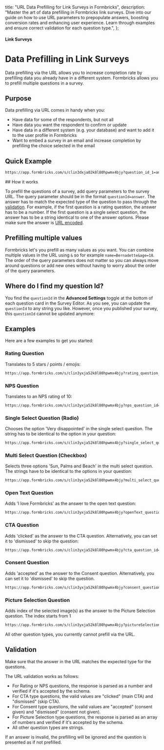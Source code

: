 

  title: "URL Data Prefilling for Link Surveys in Formbricks",
  description:
    "Master the art of data prefilling in Formbricks link surveys. Dive into our guide on how to use URL parameters to prepopulate answers, boosting conversion rates and enhancing user experience. Learn through examples and ensure correct validation for each question type.",
};

#### Link Surveys

# Data Prefilling in Link Surveys

Data prefilling via the URL allows you to increase completion rate by prefilling data you already have in a different system. Formbricks allows you to prefill multiple questions in a survey.

## Purpose

Data prefilling via URL comes in handy when you:

- Have data for some of the respondents, but not all
- Have data you want the respondent to confirm or update
- Have data in a different system (e.g. your database) and want to add it to the user profile in Formbricks
- Want to embed a survey in an email and increase completion by prefilling the choice selected in the email

## Quick Example

<Col>
<CodeGroup title="Example URL">

```sh
https://app.formbricks.com/s/clin3dxja02k8l80hpwmx4bjy?question_id_1=answer_1&question_id_2=answer_2
```

</CodeGroup>
</Col>
## How it works

To prefill the questions of a survey, add query parameters to the survey URL. The query parameter should be in the format `questionId=answer`. The answer has to match the expected type of the question to pass through the [validation](/docs/link-surveys/data-prefilling#validation). For example, if the first question is a rating question, the answer has to be a number. If the first question is a single select question, the answer has to be a string identical to one of the answer options.
<Note>
Please make sure the answer is [URL encoded](https://www.urlencoder.org/).
</Note>

## Prefilling multiple values
Formbricks let's you prefill as many values as you want. You can combine multiple values in the URL using `&` so for example `name=Bernadette&age=18`. The order of the query parameters does not matter so you can always move around questions or add new ones without having to worry about the order of the query parameters.

## Where do I find my question Id?

You find the `questionId` in the **Advanced Settings** toggle at the bottom of each question card in the Survey Editor. As you see, you can update the `questionId` to any string you like. However, once you published your survey, this `questionId` cannot be updated anymore:

<MdxImage
  src={QuestionId}
  alt="The question Id is located at the bottom of each question card in the survey editor."
  quality="100"
  className="max-w-full rounded-lg sm:max-w-3xl"
/>

## Examples

Here are a few examples to get you started:

### Rating Question
Translates to 5 stars / points / emojis:
<Col>
<CodeGroup title="Rating Question">

```sh
https://app.formbricks.com/s/clin3yxja52k8l80hpwmx4bjy?rating_question_id=5
```

</CodeGroup>
</Col>

### NPS Question
Translates to an NPS rating of 10:

<Col>
<CodeGroup title="NPS Questions">

```sh
https://app.formbricks.com/s/clin3yxja52k8l80hpwmx4bjy?nps_question_id=10
```

</CodeGroup>
</Col>

### Single Select Question (Radio)
Chooses the option 'Very disappointed' in the single select question. The string has to be identical to the option in your question:
<Col>
<CodeGroup title="Single-select Question">

```sh
https://app.formbricks.com/s/clin3yxja52k8l80hpwmx4bjy?single_select_question_id=Very%20disappointed
```

</CodeGroup>
</Col>

### Multi Select Question (Checkbox)
Selects three options 'Sun, Palms and Beach' in the multi select question. The strings have to be identical to the options in your question:
<Col>
<CodeGroup title="Multi-select Question">

```sh
https://app.formbricks.com/s/clin3yxja52k8l80hpwmx4bjy?multi_select_question_id=Sun%2CPalms%2CBeach
```

</CodeGroup>
</Col>

### Open Text Question
Adds 'I love Formbricks' as the answer to the open text question:
<Col>
<CodeGroup title="Open Text Question">

```sh
https://app.formbricks.com/s/clin3yxja52k8l80hpwmx4bjy?openText_question_id=I%20love%20Formbricks
```

</CodeGroup>
</Col>

### CTA Question
Adds 'clicked' as the answer to the CTA question. Alternatively, you can set it to 'dismissed' to skip the question:
<Col>
<CodeGroup title="CTA Question">

```txt
https://app.formbricks.com/s/clin3yxja52k8l80hpwmx4bjy?cta_question_id=clicked
```

</CodeGroup>
</Col>

### Consent Question
Adds 'accepted' as the answer to the Consent question. Alternatively, you can set it to 'dismissed' to skip the question.
<Col>
<CodeGroup title="Consent Question">

```txt
https://app.formbricks.com/s/clin3yxja52k8l80hpwmx4bjy?consent_question_id=accepted
```

</CodeGroup>
</Col>

### Picture Selection Question
Adds index of the selected image(s) as the answer to the Picture Selection question. The index starts from 1
<Col>
<CodeGroup title="Picture Selection Question.">

```txt
https://app.formbricks.com/s/clin3yxja52k8l80hpwmx4bjy?pictureSelection_question_id=1%2C2%2C3
```

</CodeGroup>
</Col>
<Note>
All other question types, you currently cannot prefill via the URL.
</Note>

## Validation

Make sure that the answer in the URL matches the expected type for the questions.

The URL validation works as follows:

- For Rating or NPS questions, the response is parsed as a number and verified if it's accepted by the schema.
- For CTA type questions, the valid values are "clicked" (main CTA) and "dismissed" (skip CTA).
- For Consent type questions, the valid values are "accepted" (consent given) and "dismissed" (consent not given).
- For Picture Selection type questions, the response is parsed as an array of numbers and verified if it's accepted by the schema.
- All other question types are strings.

<Note>
If an answer is invalid, the prefilling will be ignored and the question is presented as if not prefilled.
</Note>
